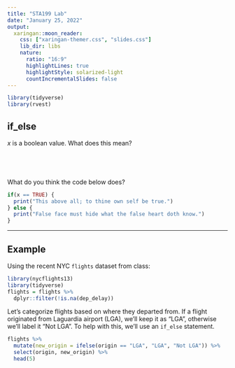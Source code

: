 ```yaml
---
title: "STA199 Lab"
date: "January 25, 2022"
output:
  xaringan::moon_reader:
    css: ["xaringan-themer.css", "slides.css"]
    lib_dir: libs
    nature:
      ratio: "16:9"
      highlightLines: true
      highlightStyle: solarized-light
      countIncrementalSlides: false
---
```



```r
library(tidyverse)
library(rvest)
```

## if_else

$x$ is a boolean value. What does this mean?

<br>
--

What do you think the code below does?

```r
if(x == TRUE) {
  print("This above all; to thine own self be true.")
} else {
  print("False face must hide what the false heart doth know.")
}
```
---

## Example

Using the recent NYC `flights` dataset from class:
```r
library(nycflights13)
library(tidyverse)
flights = flights %>% 
  dplyr::filter(!is.na(dep_delay))
```

Let's categorize flights based on where they departed from. If a flight originated from Laguardia airport (LGA), we'll keep it as "LGA", otherwise we'll label it "Not LGA". To help with this, we'll use an `if_else` statement.


```r
flights %>%
  mutate(new_origin = ifelse(origin == "LGA", "LGA", "Not LGA")) %>%
  select(origin, new_origin) %>%
  head(5)
    
```
  


  


